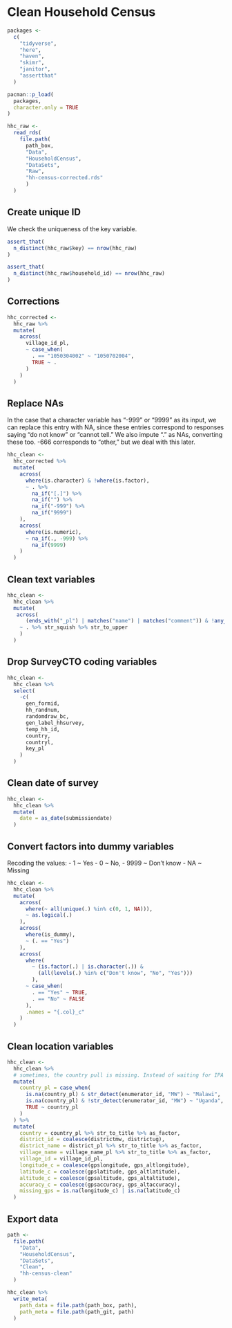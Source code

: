 # Clean Household Census

```r
packages <-
  c(
    "tidyverse",
    "here",
    "haven",
    "skimr",
    "janitor",
    "assertthat"
  )

pacman::p_load(
  packages,
  character.only = TRUE
)
```

```r
hhc_raw <-
  read_rds(
    file.path(
      path_box,
      "Data",
      "HouseholdCensus",
      "DataSets",
      "Raw",
      "hh-census-corrected.rds"
      )
  )
```

## Create unique ID

We check the uniqueness of the key variable.

```r
assert_that(
  n_distinct(hhc_raw$key) == nrow(hhc_raw)
)
```

```r
assert_that(
  n_distinct(hhc_raw$household_id) == nrow(hhc_raw)
)
```
## Corrections

```r
hhc_corrected <-
  hhc_raw %>%
  mutate(
    across(
      village_id_pl,
      ~ case_when(
        . == "1050304002" ~ "1050702004",
        TRUE ~ .
      )
    )
  )
```


## Replace NAs

In the case that a character variable has "-999" or "9999" as its input, we can replace this entry with NA, since these entries correspond to responses saying "do not know" or "cannot tell." We also impute "." as NAs, converting these too. -666 corresponds to "other," but we deal with this later.

```r
hhc_clean <-
  hhc_corrected %>%
  mutate(
    across(
      where(is.character) & !where(is.factor), 
      ~ . %>%
        na_if("[.]") %>%
        na_if("") %>%
        na_if("-999") %>%
        na_if("9999")
    ),
    across(
      where(is.numeric),
      ~ na_if(., -999) %>%
        na_if(9999)
    )
  )
```

## Clean text variables

```r
hhc_clean <- 
  hhc_clean %>%
  mutate(
   across(
      (ends_with("_pl") | matches("name") | matches("comment")) & !any_of(c("country_pl", "village_pl")),
    ~ . %>% str_squish %>% str_to_upper
    )
  )
```

## Drop SurveyCTO coding variables

```r
hhc_clean <-
  hhc_clean %>% 
  select(
    -c(
      gen_formid,
      hh_randnum,
      randomdraw_bc,
      gen_label_hhsurvey,
      temp_hh_id,
      country,
      countryl,
      key_pl
    )
  )
```

## Clean date of survey

```r
hhc_clean <- 
  hhc_clean %>% 
  mutate(
    date = as_date(submissiondate)
  )
```

## Convert factors into dummy variables

Recoding the values:
- 1 ~ Yes
- 0 ~ No,
- 9999 ~ Don't know
- NA ~ Missing

```r
hhc_clean <-
  hhc_clean %>% 
  mutate(
    across(
      where(~ all(unique(.) %in% c(0, 1, NA))),
      ~ as.logical(.)
    ),
    across(
      where(is_dummy),
      ~ (. == "Yes")
    ),
    across(
      where(
        ~ (is.factor(.) | is.character(.)) & 
          (all(levels(.) %in% c("Don't know", "No", "Yes")))
        ),
      ~ case_when(
        . == "Yes" ~ TRUE,
        . == "No" ~ FALSE
      ),
      .names = "{.col}_c"
    )
  )
```

## Clean location variables

```r
hhc_clean <-
  hhc_clean %>%
  # sometimes, the country pull is missing. Instead of waiting for IPA to correct the data, we can get it from the enumerator ID to avoid the code breaking in script 6.
  mutate(
    country_pl = case_when(
      is.na(country_pl) & str_detect(enumerator_id, "MW") ~ "Malawi",
      is.na(country_pl) & !str_detect(enumerator_id, "MW") ~ "Uganda",
      TRUE ~ country_pl
    )
  ) %>%
  mutate(
    country = country_pl %>% str_to_title %>% as_factor,
    district_id = coalesce(districtmw, districtug),
    district_name = district_pl %>% str_to_title %>% as_factor,
    village_name = village_name_pl %>% str_to_title %>% as_factor,
    village_id = village_id_pl,
    longitude_c = coalesce(gpslongitude, gps_altlongitude),
    latitude_c = coalesce(gpslatitude, gps_altlatitude),
    altitude_c = coalesce(gpsaltitude, gps_altaltitude),
    accuracy_c = coalesce(gpsaccuracy, gps_altaccuracy),
    missing_gps = is.na(longitude_c) | is.na(latitude_c)
  )
```

## Export data

```r
path <-
  file.path(
    "Data",
    "HouseholdCensus",
    "DataSets",
    "Clean",
    "hh-census-clean"
  )

hhc_clean %>% 
  write_meta(
    path_data = file.path(path_box, path),
    path_meta = file.path(path_git, path)
  )
```
